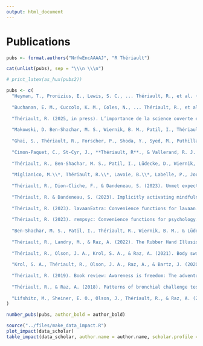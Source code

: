 ```yaml
---
output: html_document
---
```


\scriptsize
\setlength{\parindent}{-0.2in}
\setlength{\leftskip}{0.2in}
<!-- \setlength{\parskip}{8pt} -->

# Publications

```r
pubs <- format.authors("NrfwEncAAAAJ", "R Thériault")

cat(unlist(pubs), sep = "\\\n \\\n")

```

```r
# print_latex(as_hux(pubs2))
```

<!-- \large -->
\footnotesize
\setlength{\parindent}{-0.4in}
\setlength{\leftskip}{0.4in}

```r

pubs <- c(
  "Heyman, T., Pronizius, E., Lewis, S. C., ... Thériault, R., et al. (2025, in press). Crowdsourcing Multiverse Analyses to Explore the Impact of Different Data-processing and Analysis Decisions: A Tutorial. In press at *Psychological Methods*. Preprint: https://osf.io/fjhv5",
  
  "Buchanan, E. M., Cuccolo, K. M., Coles, N., ... Thériault, R., et al. (2025, in press). Measuring the Semantic Priming Effect Across Many Languages. In press at *Nature Human Behaviour*. https://doi.org/10.31219/osf.io/q4fjy",
  
  "Thériault, R. (2025, in press). L’importance de la science ouverte en recherche en psychologie [The importance of open science in psychological research]. In press at *Fragments : Revue de psychologie*, 1-15. Preprint: https://doi.org/10.31234/osf.io/758dx",
  
  "Makowski, D. Ben-Shachar, M. S., Wiernik, B. M., Patil, I., Thériault, R., & Lüdecke, D. (2025). modelbased: An R package to make the most out of your statistical models through marginal means, marginal effects, and model predictions. *Journal of Open Source Software*, *10*(109), 7969. https://doi.org/10.21105/joss.07969",
  
  "Ghai, S., Thériault, R., Forscher, P., Shoda, Y., Syed, M., Puthillam, A., Peng, H. C., Basnight-Brown, D., Majid, A., Azevedo, F., Singh, L. (2025). A manifesto for a globally diverse, equitable, and inclusive open science. *Communications Psychology*, *3*(16), 1-9. Recipient of a 2025 *Commendation Award* from the Society for the Improvement of Psychological Science (SIPS). https://doi.org/10.1038/s44271-024-00179-1",
  
  "Cimon-Paquet, C., St-Cyr, J., **Thériault, R**., & Vallerand, R. J. (2025). Moving positive psychology forward: Building on the psychology of passion. *International Journal of Applied Positive Psychology*, *10*(14), 1-19. https://doi.org/10.1007/s41042-024-00198-7",
  
  "Thériault, R., Ben-Shachar, M. S., Patil, I., Lüdecke, D., Wiernik, B. M., & Makowski, D. (2024). Check your outliers! An introduction to identifying statistical outliers in R with *easystats*. *Behavior Research Methods*, *56*(4), 4162-4172. https://doi.org/10.3758/s13428-024-02356-w. Preprint: https://doi.org/10.31234/osf.io/bu6nt",
  
  "Miglianico, M.\\*, Thériault, R.\\*, Lavoie, B.\\*, Labelle, P., Joussemet, M., Veilleux, M., Lambert, J., & Bertrand-Dubois, D. (2024). Pratiques cliniques inspirées par la recherche en psychologie positive [Clinical practices inspired by research in positive psychology]. *Psychologie Française*, *69*(1), 85-94. \\*Shared first-authorship (these authors contributed equally). https://doi.org/10.1016/j.psfr.2022.06.004",
  
  "Thériault, R., Dion-Cliche, F., & Dandeneau, S. (2023). Unmet expectations: Social inclusion and the interaction between social anxiety and ambiguous or positive feedback. *Frontiers in Psychology*, 14, 1-10. https://doi.org/10.3389/fpsyg.2023.1271773",
  
  "Thériault, R. & Dandeneau, S. (2023). Implicitly activating mindfulness: Does trait self-control moderate its effect on aggressive behaviour? *Mindfulness*, 14(12), 2946–2962. Recipient of the 2024 UQAM *Best Student Paper Award* at the Department of Psychology. https://doi.org/10.1007/s12671-023-02246-w. Preprint: https://doi.org/10.21203/rs.3.rs-3161372/v2",
  
  "Thériault, R. (2023). lavaanExtra: Convenience functions for lavaan. *Journal of Open Source Software*, *8*(90), 5701. https://doi.org/10.21105/joss.05701",
  
  "Thériault, R. (2023). rempsyc: Convenience functions for psychology. *Journal of Open Source Software*, *8*(87), 5466. https://doi.org/10.21105/joss.05466",
  
  "Ben-Shachar, M. S., Patil, I., Thériault, R., Wiernik, B. M., & Lüdecke, D. (2023). Phi, Fei, Fo, Fum: Effect sizes for categorical data that use the chi-squared statistic. *Mathematics*, *11*(9), 1982. https://doi.org/10.3390/math11091982",
  
  "Thériault, R., Landry, M., & Raz, A. (2022). The Rubber Hand Illusion: Top-down attention modulates embodiment. *Quarterly Journal of Experimental Psychology*, *75*(11), 2129-2148. https://doi.org/10.1177/17470218221078858",
  
  "Thériault, R., Olson, J. A., Krol, S. A., & Raz, A. (2021). Body swapping with a Black person boosts empathy: Using virtual reality to embody another. *Quarterly Journal of Experimental Psychology*, 74(12), 2057-2074. Recipient of the 2022 FRQSC *Best Student Paper Award*. https://doi.org/10.1177/17470218211024826",
  
  "Krol, S. A., Thériault, R., Olson, J. A., Raz, A., & Bartz, J. (2020). Self-concept clarity and the bodily self: Malleability across modalities. *Personality and Social Psychology Bulletin*, *46*(5). https://doi.org/10.1177/0146167219879126",
  
  "Thériault, R. (2019). Book review: Awareness is freedom: The adventure of psychology and spirituality. *Frontiers in Psychology*, *10*(2814)*.* https://doi.org/10.3389/fpsyg.2019.02814",
  
  "Thériault, R., & Raz, A. (2018). Patterns of bronchial challenge testing in Canada. *Canadian Journal of Respiratory Therapy*, *54*(2), 41-47. https://doi.org/10.29390/cjrt-2018-006",
  
  "Lifshitz, M., Sheiner, E. O., Olson, J., Thériault, R., & Raz, A. (2017). On suggestibility and placebo: A follow-up study. *American Journal of Clinical Hypnosis*, *59*(4), 1-8. https://doi.org/10.1080/00029157.2016.1225252"
)

number_pubs(pubs, author_bold = author_bold)
```

```r

source("../files/make_data_impact.R")
plot_impact(data_scholar)
table_impact(data_scholar, author.name = author.name, scholar.profile = scholar.profile)

```

<!-- # Non-Peer-Reviewed Publications -->

<!-- **Thériault, R.** (2023). Bonnes pratiques et science ouverte : Un document d'accompagnement au PRD. <https://remi-theriault.com/files/science_ouverte2023.pdf> -->

<!-- **Thériault, R.**, Masson, R., & Dandeneau, S. (in preparation). Is the Mind More Powerful Than the Heart? A Randomized Controlled Trial of Two Loving-Kindness Interventions. -->

<!-- **Thériault, R.**, Dandeneau, S., & Baldwin, M. (in preparation). All in a smiling face: The attentional benefits of dynamic attention training for low self-esteem individuals. -->

<!-- **Thériault, R.**, Landry, M., Mattuck, S., and Raz, A. (in preparation). The Rubber Hand Illusion: Does cognitive load affect EEG & electrodermal activity? -->

<!-- **Thériault, R.**, Corber, L., MacLean, C. W., Napoleon, J.-S., Olson, J., Turkakin, E., & Raz, A. (in preparation). Suggestion affects subjective breathlessness but not objective pulmonary function. -->

<!-- **Thériault, R.** (2018). *Comparing the effects of mental and embodied perspective-taking* (Master's thesis). McGill University, Montréal, Québec, Canada. -->

<!-- **Thériault, R.** (2016). *Exploring cognitive dimensions of body ownership* (Bachelor's thesis). McGill University, Montréal, Québec, Canada. -->

<!-- **Thériault, R.**, Baron, A., & Cowell, B.(2012). *Comment les activités artistiques peuvent développer l'estime de soi chez les jeunes marginalisés : une intervention en cirque social à la maison des jeunes Kekpart* (Collegial thesis). Cégep Édouard-Montpetit, Longueuil, Québec, Canada. -->